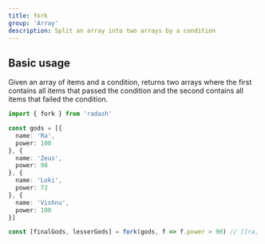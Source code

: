 ```yaml
---
title: fork
group: 'Array'
description: Split an array into two arrays by a condition
---
```





## Basic usage

Given an array of items and a condition, returns two arrays where the first contains all items that passed the condition and the second contains all items that failed the condition.

```ts
import { fork } from 'radash'

const gods = [{
  name: 'Ra',
  power: 100
}, {
  name: 'Zeus',
  power: 98
}, {
  name: 'Loki',
  power: 72
}, {
  name: 'Vishnu',
  power: 100
}]

const [finalGods, lesserGods] = fork(gods, f => f.power > 90) // [[ra, vishnu], [zeus, loki]]
```







